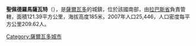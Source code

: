 '''聖佩德羅馬薩瓦特'''（{{lang-es|San Pedro Masahuat}}），是[[薩爾瓦多|薩爾瓦多]]的城鎮，位於該國南部，由[[拉巴斯省_(薩爾瓦多)|拉巴斯省]]負責管轄，面積121.39平方公里，海拔高度185米，2007年人口25,446，人口密度每平方公里209.62人。

{{Coord|13|33|N|89|2|W|display=title}}

{{ElSalvador-geo-stub}}
[[Category:薩爾瓦多城市|Category:薩爾瓦多城市]]